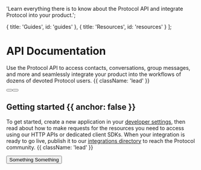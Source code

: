 
  'Learn everything there is to know about the Protocol API and integrate Protocol into your product.';

  { title: 'Guides', id: 'guides' },
  { title: 'Resources', id: 'resources' }
];

<HeroPattern />

# API Documentation

Use the Protocol API to access contacts, conversations, group messages, and more and seamlessly integrate your product into the workflows of dozens of devoted Protocol users. {{ className: 'lead' }}

<div classtitle='not-prose mb-16 mt-6 flex gap-3'>
  <Button href='/quickstart' arrow='right' children='Quickstart' />
  <Button href='/sdks' variant='outline' children='Explore SDKs' />
</div>

## Getting started {{ anchor: false }}

To get started, create a new application in your [developer settings](#), then read about how to make requests for the resources you need to access using our HTTP APIs or dedicated client SDKs. When your integration is ready to go live, publish it to our [integrations directory](#) to reach the Protocol community. {{ className: 'lead' }}

<ButtonGroup>
  <Button href='/sdks' arrow='right' children='Get your API key' />
</ButtonGroup>


<ResourceGroup>
  <Resource href='/contacts' title='Contacts' icon={UserIcon}>
    Something
  </Resource>
  <Resource href='/contacts' title='Contacts' icon={ChatBubbleIcon}>
    Something
  </Resource>
  <Resource href='/contacts' title='Contacts' icon={ChatBubbleIcon} />
</ResourceGroup>
